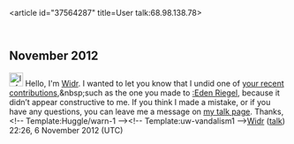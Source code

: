 <article id="37564287" title=User talk:68.98.138.78>
	<talkpage id="37564287" title="User talk:68.98.138.78">

== November 2012 ==

[[File:Information.svg|25px|alt=|link=]] Hello, I'm [[User:Widr|Widr]]. I wanted to let you know that I undid one of [[Special:Contributions/68.98.138.78|your recent contributions]],&amp;nbsp;such as the one you made to [[:Eden Riegel]], because it didn’t appear constructive to me. If you think I made a mistake, or if you have any questions, you can leave me a message on [[User_talk:Widr|my talk page]]. Thanks, &lt;!-- Template:Huggle/warn-1 --&gt;&lt;!-- Template:uw-vandalism1 --&gt;[[User:Widr|Widr]] ([[User talk:Widr|talk]]) 22:26, 6 November 2012 (UTC)
	</talkpage>
</article>